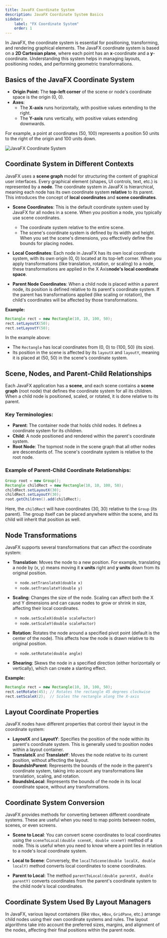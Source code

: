```yaml
---
title: JavaFX Coordinate System 
description: JavaFX Coordinate System Basics
sidebar:
    label: "FX Coordinate System"
    order: 1
---
```


In JavaFX, the coordinate system is essential for positioning, transforming, and rendering graphical elements. The JavaFX coordinate system is based on a **2D Cartesian plane**, where each point has an **x**-coordinate and a **y**-coordinate. Understanding this system helps in managing layouts, positioning nodes, and performing geometric transformations.

## **Basics of the JavaFX Coordinate System**

- **Origin Point:** The **top-left corner** of the scene or node's coordinate space is the origin (0, 0).  
- **Axes**:
  - The **X-axis** runs horizontally, with positive values extending to the right.
  - The **Y-axis** runs vertically, with positive values extending downwards.

For example, a point at coordinates (50, 100) represents a position 50 units to the right of the origin and 100 units down.

![JavaFX Coordinate System](../../../assets/images/fx-coordinate-system.png)

## **Coordinate System in Different Contexts**
JavaFX uses a **scene graph** model for structuring the content of graphical user interfaces. Every graphical element (shapes, UI controls, text, etc.) is represented by a **node**. The coordinate system in JavaFX is hierarchical, meaning each node has its own coordinate system **relative** to its parent. This introduces the concept of **local coordinates** and **scene coordinates**.

- **Scene Coordinates**: This is the default coordinate system used by JavaFX for all nodes in a scene. When you position a node, you typically use scene coordinates.
    - The coordinate system relative to the entire scene. 
    - The scene's coordinate system is defined by its width and height. When you set the scene's dimensions, you effectively define the bounds for placing nodes.
  
- **Local Coordinates**: Each node in JavaFX has its own local coordinate system, with its own origin (0, 0) located at its top-left corner. When you apply transformations (like translation, rotation, or scaling) to a node, these transformations are applied in the X Axis**node's local coordinate space**.

- **Parent Node Coordinates**: When a child node is placed within a parent node, its position is defined relative to its parent's coordinate system. If the parent has transformations applied (like scaling or rotation), the child's coordinates will be affected by those transformations.

**Example:**
```java
Rectangle rect = new Rectangle(10, 10, 100, 50);
rect.setLayoutX(50);
rect.setLayoutY(50);
```
In the example above:
- The `Rectangle` has local coordinates from (0, 0) to (100, 50) (its size).
- Its position in the scene is affected by its `layoutX` and `layoutY`, meaning it is placed at (50, 50) in the scene's coordinate system.

## **Scene, Nodes, and Parent-Child Relationships**

Each JavaFX application has a **scene**, and each scene contains a **scene graph** (root node) that defines the coordinate system for all its children. When a child node is positioned, scaled, or rotated, it is done relative to its parent.

### Key Terminologies:

- **Parent**: The container node that holds child nodes. It defines a coordinate system for its children.
- **Child**: A node positioned and rendered within the parent's coordinate system.
- **Root Node**: The topmost node in the scene graph that all other nodes are descendants of. The scene's coordinate system is relative to the root node.

### Example of Parent-Child Coordinate Relationships:

```java
Group root = new Group();
Rectangle childRect = new Rectangle(10, 10, 100, 50);
childRect.setLayoutX(30);
childRect.setLayoutY(30);
root.getChildren().add(childRect);
```
Here, the `childRect` will have coordinates (30, 30) relative to the `Group` (its parent). The group itself can be placed anywhere within the scene, and its child will inherit that position as well.

## **Node Transformations**

JavaFX supports several transformations that can affect the coordinate system:

- **Translation**: Moves the node to a new position. For example, translating a node by (x, y) means moving it **x units** right and **y units** down from its original position.
    - `node.setTranslateX(double x)`
    - `node.setTranslateY(double y)`  
  
- **Scaling**: Changes the size of the node. Scaling can affect both the X and Y dimensions and can cause nodes to grow or shrink in size, affecting their local coordinates.
    - `node.setScaleX(double scaleFactor)`
    - `node.setScaleY(double scaleFactor)`

- **Rotation**: Rotates the node around a specified pivot point (default is the center of the node). This affects how the node is drawn relative to its original position.
    - `node.setRotate(double angle)`

- **Shearing**: Skews the node in a specified direction (either horizontally or vertically), which can create a slanting effect.

**Example:**
```java
Rectangle rect = new Rectangle(10, 10, 100, 50);
rect.setRotate(45); // Rotates the rectangle 45 degrees clockwise
rect.setScaleX(2);  // Scales the rectangle along the X-axis
```

## **Layout Coordinate Properties**

JavaFX nodes have different properties that control their layout in the coordinate system:
- **LayoutX** and **LayoutY**: Specifies the position of the node within its parent's coordinate system. This is generally used to position nodes within a layout container.
- **TranslateX** and **TranslateY**: Moves the node relative to its current position, without affecting the layout.
- **BoundsInParent**: Represents the bounds of the node in the parent's coordinate system, taking into account any transformations like translation, scaling, and rotation.
- **BoundsInLocal**: Represents the bounds of the node in its local coordinate space, without any transformations.

## **Coordinate System Conversion**

JavaFX provides methods for converting between different coordinate systems. These are useful when you need to map points between nodes, scenes, or even screens.

- **Scene to Local**: You can convert scene coordinates to local coordinates using the `sceneToLocal(double sceneX, double sceneY)` method of a node. This is useful when you need to know where a point lies in relation to a node's local coordinate system.

- **Local to Scene**: Conversely, the `localToScene(double localX, double localY)` method converts local coordinates to scene coordinates.

- **Parent to Local**: The method `parentToLocal(double parentX, double parentY)` converts coordinates from the parent's coordinate system to the child node's local coordinates.

## **Coordinate System Used By Layout Managers**

In JavaFX, various layout containers (like `VBox`, `HBox`, `GridPane`, etc.) arrange child nodes using their own coordinate systems and rules. The layout algorithms take into account the preferred sizes, margins, and alignment of the nodes, affecting their final positions within the parent node.
